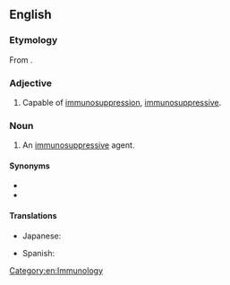 ==English==

===Etymology===
From {{prefix|immuno|suppressant|lang=en}}.

===Adjective===
{{en-adj}}

# {{lb|en|pharmacology}} Capable of [[immunosuppression]], [[immunosuppressive]].

===Noun===
{{en-noun}}

# {{lb|en|pharmacology}} An [[immunosuppressive]] agent.

====Synonyms====
* {{l|en|immunosuppressive}}
* {{l|en|immunosuppressor}}

====Translations====
{{trans-top|an immunosuppressive agent}}
* Japanese: {{t|ja|免疫抑制剤|tr=men'ekiyokuseizai}}
{{trans-mid}}
* Spanish: {{t+|es|inmunosupresor|m}}
{{trans-bottom}}

[[Category:en:Immunology]]